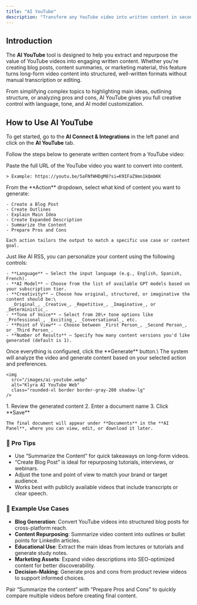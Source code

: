 ```yaml
---
title: "AI YouTube"
description: "Transform any YouTube video into written content in seconds. Whether it's a blog post, summary, or outline, AI YouTube helps you repurpose videos into high-quality, readable formats."
---
```


## Introduction

The **AI YouTube** tool is designed to help you extract and repurpose the value of YouTube videos into engaging written content. Whether you're creating blog posts, content summaries, or marketing material, this feature turns long-form video content into structured, well-written formats without manual transcription or editing.

From simplifying complex topics to highlighting main ideas, outlining structure, or analyzing pros and cons, AI YouTube gives you full creative control with language, tone, and AI model customization.

## How to Use AI YouTube

To get started, go to the **AI Connect & Integrations** in the left panel and click on the **AI YouTube** tab.

Follow the steps below to generate written content from a YouTube video:

<Steps>
  <Step title="Enter YouTube Video URL">
    Paste the full URL of the YouTube video you want to convert into content.

    > Example: https://youtu.be/5aFNfWHDgM8?si=K9IFaZ9mn1kQmbKK
  </Step>
  <Step title="Choose an Action">
    From the **Action** dropdown, select what kind of content you want to generate:

    - Create a Blog Post
    - Create Outlines
    - Explain Main Idea
    - Create Expanded Description
    - Summarize the Content
    - Prepare Pros and Cons

    Each action tailors the output to match a specific use case or content goal.
  </Step>
  <Step title="Customize Output Settings">
    Just like AI RSS, you can personalize your content using the following controls:

    - **Language** – Select the input language (e.g., English, Spanish, French).
    - **AI Model** – Choose from the list of available GPT models based on your subscription tier.
    - **Creativity** – Choose how original, structured, or imaginative the content should be:\
      _Original_, _Creative_, _Repetitive_, _Imaginative_, or _Deterministic_.
    - **Tone of Voice** – Select from 20\+ tone options like _Professional_, _Exciting_, _Conversational_, etc.
    - **Point of View** – Choose between _First Person_, _Second Person_, or _Third Person_.
    - **Number of Results** – Specify how many content versions you'd like generated (default is 1).
  </Step>
  <Step title="Click Generate">
    Once everything is configured, click the **Generate** button.\
    The system will analyze the video and generate content based on your selected action and preferences.

    <img
      src="/images/ai-youtube.webp"
      alt="Klyra AI YouTube Web"
      class="rounded-xl border border-gray-200 shadow-lg"
    />
  </Step>
  <Step title="Save the Document">
    1. Review the generated content
    2. Enter a document name
    3. Click **Save**

    The final document will appear under **Documents** in the **AI Panel**, where you can view, edit, or download it later.
  </Step>
</Steps>

### 🧠 Pro Tips

- Use “Summarize the Content” for quick takeaways on long-form videos.
- “Create Blog Post” is ideal for repurposing tutorials, interviews, or webinars.
- Adjust the tone and point of view to match your brand or target audience.
- Works best with publicly available videos that include transcripts or clear speech.

### 📌 Example Use Cases

- **Blog Generation**: Convert YouTube videos into structured blog posts for cross-platform reach.
- **Content Repurposing**: Summarize video content into outlines or bullet points for LinkedIn articles.
- **Educational Use**: Extract the main ideas from lectures or tutorials and generate study notes.
- **Marketing Assets**: Expand video descriptions into SEO-optimized content for better discoverability.
- **Decision-Making**: Generate pros and cons from product review videos to support informed choices.

<Tip>
  Pair “Summarize the content” with “Prepare Pros and Cons” to quickly compare multiple videos before creating final content.
</Tip>